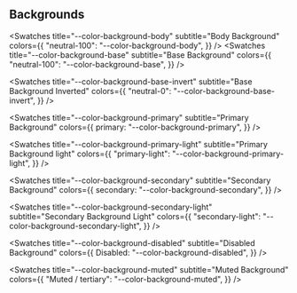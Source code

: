 
<Meta title="Tokens/Colours/Semantic/Backgrounds" />

## Backgrounds

<ColorPalette>

<Swatches
  title="--color-background-body"
  subtitle="Body Background"
  colors={{
    "neutral-100": "--color-background-body",
  }}
/>
<Swatches
  title="--color-background-base"
  subtitle="Base Background"
  colors={{
    "neutral-100": "--color-background-base",
  }}
/>

<Swatches
  title="--color-background-base-invert"
  subtitle="Base Background Inverted"
  colors={{
    "neutral-0": "--color-background-base-invert",
  }}
/>

<Swatches
  title="--color-background-primary"
  subtitle="Primary Background"
  colors={{
    primary: "--color-background-primary",
  }}
/>

<Swatches
  title="--color-background-primary-light"
  subtitle="Primary Background light"
  colors={{
    "primary-light": "--color-background-primary-light",
  }}
/>

<Swatches
  title="--color-background-secondary"
  subtitle="Secondary Background"
  colors={{
    secondary: "--color-background-secondary",
  }}
/>

<Swatches
  title="--color-background-secondary-light"
  subtitle="Secondary Background Light"
  colors={{
    "secondary-light": "--color-background-secondary-light",
  }}
/>

<Swatches
  title="--color-background-disabled"
  subtitle="Disabled Background"
  colors={{
    Disabled: "--color-background-disabled",
  }}
/>

<Swatches
  title="--color-background-muted"
  subtitle="Muted Background"
  colors={{
    "Muted / tertiary": "--color-background-muted",
  }}
/>

</ColorPalette>
